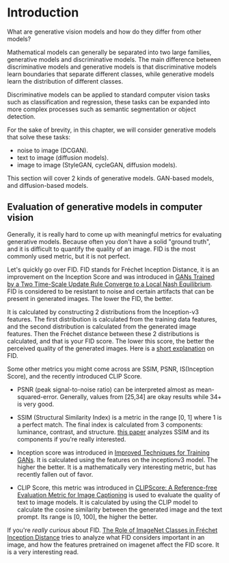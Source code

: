 # Introduction

What are generative vision models and how do they differ from other models?

Mathematical models can generally be separated into two large families, generative models and discriminative models. 
The main difference between discriminative models and generative models is that discriminative models learn boundaries that separate different classes,  while generative models learn the distribution of different classes.

Discriminative models can be applied to standard computer vision tasks such as classification and regression, 
these tasks can be expanded into more complex processes such as semantic segmentation or object detection.

For the sake of brevity, in this chapter, we will consider generative models that solve these tasks:

* noise to image (DCGAN).
* text to image (diffusion models).
* image to image (StyleGAN, cycleGAN, diffusion models).

This section will cover 2 kinds of generative models. GAN-based models, and diffusion-based models.

## Evaluation of generative models in computer vision

Generally, it is really hard to come up with meaningful metrics for evaluating generative models. Because often you don't have a solid "ground truth", and it is difficult to quantify the quality of an image. FID is the most commonly used metric, but it is not perfect.

Let's quickly go over FID. FID stands for Fréchet Inception Distance, it is an improvement on the Inception Score and was introduced in [GANs Trained by a Two Time-Scale Update Rule Converge to a Local Nash Equilibrium](https://arxiv.org/pdf/1706.08500.pdf). FID is considered to be resistant to noise and certain artifacts that can be present in generated images. The lower the FID, the better. 

It is calculated by constructing 2 distributions from the Inception-v3 features. The first distribution is calculated from the training data features, and the second distribution is calculated from the generated image features. Then the  Fréchet distance between these 2 distributions is calculated, and that is your FID score. The lower this score, the better the perceived quality of the generated images. Here is a [short explanation](https://www.youtube.com/watch?v=9zTwSzXxNDo&t=398s) on FID.

Some other metrics you might come across are SSIM, PSNR, IS(Inception Score), and the recently introduced CLIP Score.

* PSNR (peak signal-to-noise ratio) can be interpreted almost as mean-squared-error. Generally, values from [25,34] are okay results while 34+ is very good.

* SSIM (Structural Similarity Index) is a metric in the range [0, 1] where 1 is a perfect match. The final index is calculated from 3 components: luminance, contrast, and structure. [this paper](https://arxiv.org/pdf/2006.13846.pdf) analyzes SSIM and its components if you're really interested.

* Inception score was introduced in [Improved Techniques for Training GANs](https://arxiv.org/pdf/1606.03498.pdf). It is calculated using the features on the inceptionv3 model. The higher the better. It is a mathematically very interesting metric, but has recently fallen out of favor.

* CLIP Score, this metric was introduced in [CLIPScore: A Reference-free Evaluation Metric for Image Captioning](https://arxiv.org/pdf/2104.08718.pdf) is used to evaluate the quality of text to image models. It is calculated by using the CLIP model to calculate the cosine similarity between the generated image and the text prompt. Its range is [0, 100], the higher the better.

 If you're *really curious* about FID. [The Role of ImageNet Classes in Fréchet Inception Distance](https://arxiv.org/pdf/2203.06026.pdf) tries to analyze what FID considers important in an image, and how the features pretrained on imagenet affect the FID score. It is a very interesting read.